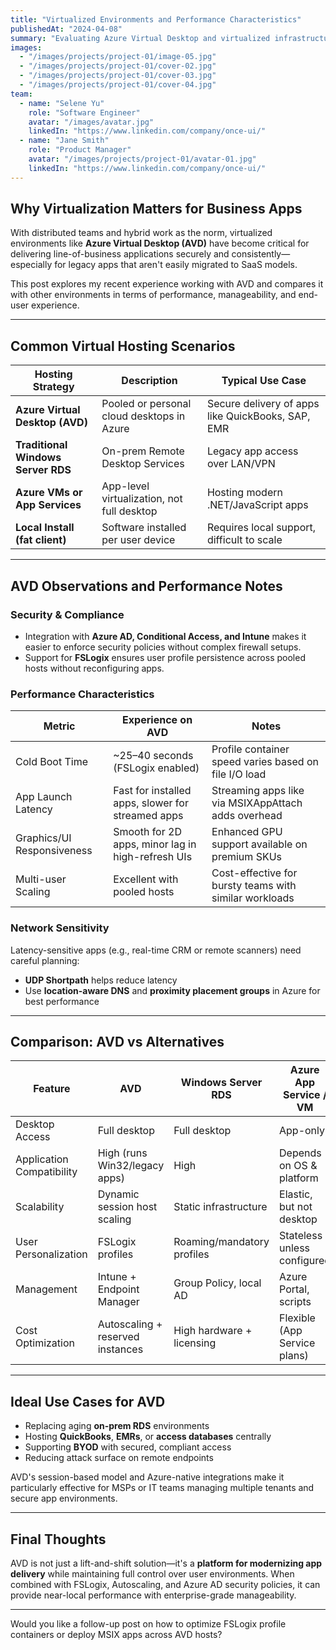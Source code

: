 ```yaml
---
title: "Virtualized Environments and Performance Characteristics"
publishedAt: "2024-04-08"
summary: "Evaluating Azure Virtual Desktop and virtualized infrastructure for hosting business apps—focusing on performance, scalability, and end-user experience."
images:
  - "/images/projects/project-01/image-05.jpg"
  - "/images/projects/project-01/cover-02.jpg"
  - "/images/projects/project-01/cover-03.jpg"
  - "/images/projects/project-01/cover-04.jpg"
team:
  - name: "Selene Yu"
    role: "Software Engineer"
    avatar: "/images/avatar.jpg"
    linkedIn: "https://www.linkedin.com/company/once-ui/"
  - name: "Jane Smith"
    role: "Product Manager"
    avatar: "/images/projects/project-01/avatar-01.jpg"
    linkedIn: "https://www.linkedin.com/company/once-ui/"
---
```


## Why Virtualization Matters for Business Apps

With distributed teams and hybrid work as the norm, virtualized environments like **Azure Virtual Desktop (AVD)** have become critical for delivering line-of-business applications securely and consistently—especially for legacy apps that aren't easily migrated to SaaS models.

This post explores my recent experience working with AVD and compares it with other environments in terms of performance, manageability, and end-user experience.

---

##  Common Virtual Hosting Scenarios

| Hosting Strategy                  | Description                                               | Typical Use Case                                      |
|----------------------------------|-----------------------------------------------------------|--------------------------------------------------------|
| **Azure Virtual Desktop (AVD)**  | Pooled or personal cloud desktops in Azure                | Secure delivery of apps like QuickBooks, SAP, EMR      |
| **Traditional Windows Server RDS** | On-prem Remote Desktop Services                           | Legacy app access over LAN/VPN                         |
| **Azure VMs or App Services**    | App-level virtualization, not full desktop                | Hosting modern .NET/JavaScript apps                    |
| **Local Install (fat client)**   | Software installed per user device                        | Requires local support, difficult to scale             |

---

## AVD Observations and Performance Notes

###  Security & Compliance
- Integration with **Azure AD, Conditional Access, and Intune** makes it easier to enforce security policies without complex firewall setups.
- Support for **FSLogix** ensures user profile persistence across pooled hosts without reconfiguring apps.

###  Performance Characteristics
| Metric                     | Experience on AVD                  | Notes                                                  |
|---------------------------|------------------------------------|--------------------------------------------------------|
| Cold Boot Time            | ~25–40 seconds (FSLogix enabled)   | Profile container speed varies based on file I/O load  |
| App Launch Latency        | Fast for installed apps, slower for streamed apps | Streaming apps like via MSIXAppAttach adds overhead   |
| Graphics/UI Responsiveness | Smooth for 2D apps, minor lag in high-refresh UIs | Enhanced GPU support available on premium SKUs         |
| Multi-user Scaling        | Excellent with pooled hosts        | Cost-effective for bursty teams with similar workloads |

###  Network Sensitivity
Latency-sensitive apps (e.g., real-time CRM or remote scanners) need careful planning:
- **UDP Shortpath** helps reduce latency
- Use **location-aware DNS** and **proximity placement groups** in Azure for best performance

---

## Comparison: AVD vs Alternatives

| Feature                         | **AVD**                           | **Windows Server RDS**       | **Azure App Service / VM**    |
|---------------------------------|-----------------------------------|-------------------------------|-------------------------------|
| Desktop Access                  | Full desktop                      | Full desktop                  | App-only                      |
| Application Compatibility       | High (runs Win32/legacy apps)     | High                          | Depends on OS & platform      |
| Scalability                     | Dynamic session host scaling      | Static infrastructure         | Elastic, but not desktop      |
| User Personalization            | FSLogix profiles                  | Roaming/mandatory profiles    | Stateless unless configured   |
| Management                      | Intune + Endpoint Manager         | Group Policy, local AD        | Azure Portal, scripts         |
| Cost Optimization               | Autoscaling + reserved instances  | High hardware + licensing     | Flexible (App Service plans)  |

---

## Ideal Use Cases for AVD

- Replacing aging **on-prem RDS** environments
- Hosting **QuickBooks**, **EMRs**, or **access databases** centrally
- Supporting **BYOD** with secured, compliant access
- Reducing attack surface on remote endpoints

AVD's session-based model and Azure-native integrations make it particularly effective for MSPs or IT teams managing multiple tenants and secure app environments.

---

## Final Thoughts

AVD is not just a lift-and-shift solution—it's a **platform for modernizing app delivery** while maintaining full control over user environments. When combined with FSLogix, Autoscaling, and Azure AD security policies, it can provide near-local performance with enterprise-grade manageability.

---

Would you like a follow-up post on how to optimize FSLogix profile containers or deploy MSIX apps across AVD hosts?
